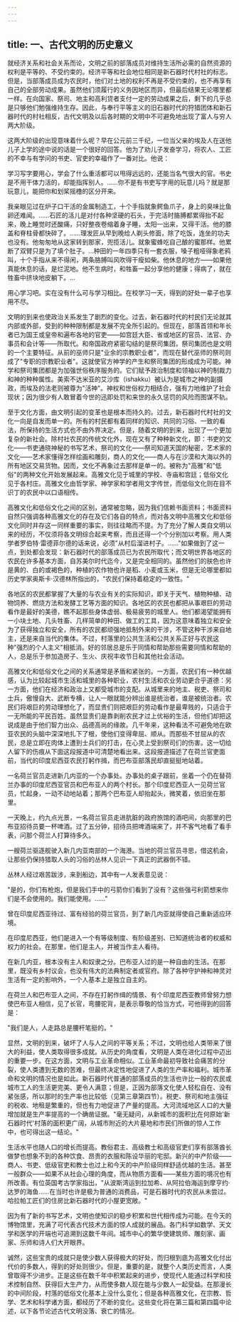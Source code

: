 ```yaml
---
---
---
```

title: 一、古代文明的历史意义
---



就经济关系和社会关系而论，文明之前的部落成员对维持生活所必需的自然资源的权利是平等的、不受约束的。经济平等和社会地位相同是新石器时代村社的标志。但是，当部落成员成为农民时，他们对土地的权利不再是不受约束的，也不再享有自己的全部劳动成果。虽然他们须履行的义务因地区而异，但最后结果无论哪里都一样。在向国家、祭司、地主和高利贷者支付一定的劳动成果之后，剩下的几乎总是只够他们勉强维持生存。因此，与奉行平等主义的旧石器时代的狩猎团体和新石器时代的村社相反，古代文明及以后各时期的文明中不可避免地出现了富人与穷人两大阶级。

这两大阶级的出现意味着什么呢？早在公元前三千纪，一位当父亲的埃及人在送他儿子上学的途中说的话是一个很好的回答。他为了劝儿子发奋学习，将农人、工匠的不幸与有学问的书吏、官吏的幸福作了一番对比。他说：

学习写字要用心，学会了什么重活都可以甩得远远的，还能当名气很大的官。书史是不用干体力活的，却能指挥别人。……你不是有书吏写字用的玩意儿吗？就是那玩意儿，能把你和划桨摇橹的区分开来。

我亲眼见过在炉子口干活的金属制造工，十个手指就象鳄鱼爪子，身上的臭味比鱼卵还难闻。……石匠的活儿是对付各种坚硬的石头，于完活时胳膊都累得抬不起来，晚上睡觉时还酸痛，只好整夜卷缩着身子睡，太阳一出来，又得干活。他的膝盖和脊柱骨都快碎了。……理发匠从早到晚给人剃头修面，除了吃饭，连坐的功夫也没有。他匆匆地从这家转到那家，兜揽活儿。就象蜜蜂吃自己酿的蜜那样。他累断了双臂只是为了填个肚子。…种田的一年四季只有一套衣服，嗓子粗哑得象老鸦叫，十个手指从来不得闲，两条胳膊叫风吹得干瘦如柴。他休息的地方——如果他真能休息的话，是烂泥地。他不生病时，和牲畜一起分享他的健康；得病了，就在牲畜中挤块地皮躺下。…

用心学习吧。实在没有什么可与学习相比。在校学习一天，得到的好处一辈子也享用不尽。

文明的到来也使政治关系发生了剧烈的变化。过去，新石器时代的村民们无论就其内部或外部，受到的种种限制都是发展不完全所引起的。但现在，部落首领和年长者已为国王或皇帝和遍布各地的官吏——如宫廷大臣、省或地区的官员、法官、办事员和会计等——所取代。和帝国政府紧密勾结的是祭司集团，祭司集团也是文明的一个主要特征。从前的巫师只是"业余的宗教职业者"，而现在替代巫师的祭司则成了"专职的宗教职业者"。这就使官方神学的产生和祭司集团的形成成为可能。神学和祭司集团都是为加强世俗秩序服务的。它们赋予政治制度和领袖以神的制裁力和神的种种属性。美索不达米亚的艾沙库（ishakku）被认为是城市之神的副摄政，而埃及的法老则被尊为"活神"。神权和世俗权力相结合，强有力地维护了社会现状；因为很少有人敢冒着今世的迅即处罚和来世的永久惩罚的风险而图谋不轨。

至于文化方面，由文明引起的变革也是根本而持久的。过去，新石器时代村社的文化一向是自发而单一的。所有的村民都有着同样的知识、共同的习俗、一致的看法，所保持的生活方式也不由外界决定。但是，随着文明的到来，出现了一个更加复杂的新社会。除村社农民的传统文化外，现在又有了种种新文化，即：书吏的文化——书吏通晓神秘的书写艺术，祭司的文化——祭司知道天国的秘密，艺术家的文化——艺术家懂得怎样绘画和雕刻，商人的文化——商人与在沙漠和大海以外的所有地区交易货物。因而，文化不再象过去那样是单一的。被称为"高雅"和"低俗"的两种文化开始发展起来。高雅文化见于城里的学校、寺庙和宫廷；低俗文化见于各村庄。高雅文化由哲学家、神学家和学者用文字传世，而低俗文化则在目不识丁的农民中以口语相传。

高雅文化和低俗文化之间的区别，通常被忽略，因为我们信赖书面资料；书面资料自然只强调各种高雅文化的存在及它们各自的特点，而对各文明中高雅文化和低俗文化同时并存这一同样重要的事实，则往往略而不提。为了充分了解人类自文明以来的经历，不仅须将各文明综合起来考察，而且还得一个个分别加以考察。用人类学者罗伯特·雷德菲尔德的话来说，必须"从村后溜进村子。……"如果做到了这一点，到处都会发现：新石器时代的部落成员已为农民所取代；而文明世界各地区的农民在许多基本方面，自苏美尔时代迄今，又是完全相同的。虽然他们的肤色也许是黄的、白的或褐色的，种植的农作物也许是稻、小麦或玉米，但是无论哪里都如历史学家奥斯卡·汉德林所指出的，"农民们保持着稳定的一致性。"

各地区的农民都掌握了大量的与农业有关的实际知识，即关于天气、植物种植、动物饲养、燃烧方法和发酵工艺等方面的知识。各地区的农民也都把从事艰巨的劳动看作是最好的美德，瞧不起那些身体虚弱、极易疲劳的城里人。他们都渴望能拥有一小块土地、几头牲畜、几样简单的种田、做工的工具，因为这意味着独立和安全为了获得独立和安全，所有的农民都顽强地抵制外来的干涉，不管这种干涉来自地主，还是来自当代的集体。不过，村落里的公共生活和公共关系正好与农民这种"强烈的个人主义"相抵消。好的邻居总是乐于同情和帮助那些需要同情和帮助的人，总是乐于参加造房子、生火、庆祝丰收节日和其他社会活动。

高雅文化和低俗文化之间的关系通常是矛盾和紧张的。一方面，农民们有一种优越感，认为比较起城市生活和城里的各种职业，农村生活和农业劳动更合乎道德：另一方面，他们在经济和政治上又都受城市的支配。从城里来的地主、税吏、祭司和士兵，傲慢自大、武断专横，让人一眼就能分辨出谁是统治者，谁是被统治者。农民们将艰巨的劳动理想化了，而显贵们则把艰巨的劳动看作是最卑贱的，只适合于一无所能的平民百姓。虽然显贵们是靠剥削农民才过上优裕的生活，但他们却把这说成是由于他们智力出众、品德高尚的缘故。几千年来，这种看法不可避免地在欧亚农民的头脑中深深地扎下了根，使他们变得卑屈、顺从。而那些不甘屈从的农民，总是立即在肉体上遭到士兵们的打击，在心灵上受到祭司们的伤害。这一切给人留下的伤痕从下面这段报道中可清楚地看出来。这段报道描述了在荷兰官吏面前，当代的印度尼西亚农民打躬作揖，而巴布亚部落民却直挺挺地站着。

一名荷兰官员走进新几内亚的一个办事处。办事处的桌子跟前，坐着一个仍在替荷兰办事的印度尼西亚官员和巴布亚人的两个村长。那个印度尼西亚人一见荷兰官员，忙起身，一动不动地站着；那两个巴布亚人却抬起头，微笑着，依旧坐在那里。

一天晚上，约九点光景，一名荷兰官员走进肮脏的政府旅馆的酒吧间，向那里的巴布亚招待员要一杯啤酒。过了五分钟，招待员把啤酒端来了，并不客气地看了看手表，问那个荷兰人打算待多久。

一艘荷兰驱逐舰驶入新几内亚南部的一个海港。当地的荷兰官员寻思，借这机会，让那些仍保持猎取人头的习俗的丛林人见识一下真正的武器倒不错。

丛林人经过艰苦跋涉，来到船边，其中有一人发表意见说：

"是的，你们有枪炮，但是我们手中的弓箭你们看到了没有？这些强弓利箭想来你们是不会使用的。我们能使用。……"

曾在印度尼西亚待过、富有经验的荷兰官员，到了新几内亚就得使自己重新适应环境。

在印度尼西亚，他们是进入一个有等级制度、有阶级差别、已知道统治者的权威和权力的社会。在那里，他们是主人，并被当作主人看待。

在新几内亚，根本没有主人和奴隶之分。巴布亚人过的是一种自由的生活。在那里，既没有乡村议会，也没有伟大的法典制定者或官府。除了各种守护神和神灵对生活有一定的影响外，一个人基本上是独立自主的。

在荷兰人和巴布亚人之间，不存在打躬作缉的情景、有个印度尼西亚教师曾努力想使巴布亚人相信，见了长官，弯腰驼背，是表示尊敬的恰当方式，可他得到的回答是：

"我们是人，人走路总是腰杆笔挺的。"

显然，文明的到来，破坏了人与人之间的平等关系；不过，文明也给人类带来了很大的利益，使人类取得很多成就。从历史的角度看，文明是人类在进化过程中迈出的重要一步。在这方面，文明与工业革命相似。工业革命最初导致社会痛苦的分裂，使人类遭到无数的苦难，但最终决定性地促进了人类的生产率和福利。城市革命和文明的情况也是如此。新石器时代普通的部落成员的生活也许比一般的农民或城市工人的生活更完美、更令人满意；但是，正因为部落文化使人轻松自在、没有紧张感，所以那时的生产率也比较低（见第三章第四节）。税吏、祭司和地主强征的税收、地租是繁重的，但也有力地促进了产量的提高。大河流域地区人口的大量增加就是生产率提高的一个确凿证据。"毫无疑问，从新城市的面积比在何原始'新石器时代'村落的面积更广阔，从城市附近的大片墓地和市民们所做的惊人工作中，也可得出这一结论。"

生活水平也随人口的增长而提高。教俗君主、高级教士和高级官吏们享有部落酋长做梦也想象不到的各种饮食、昂贵的衣服和陈设华丽的宅邸。新兴的中产阶级——商人、书吏、低级官吏和教士也过上和今天的中产阶级同样舒适优越的生活。甚至一般群众——如果不从社会心理的角度，而从物质方面看——某些方面的境况也有所改善。有位英国考古学家指出，"从波斯湾运到拉加希、从阿拉伯海运到摩亨约·达罗的海鱼……在当时也许是极为普通的消费品，可是石器时代的农民从未尝过。哈拉帕工匠们的住房比新石器时代的小屋更宽敞。"

因为有了新的书写艺术，文明也使知识的稳步积累和世代相传成为可能。在今天的博物馆里，充满了可代表古代技术方面的惊人成就的展品。各门科学如数学、天文学和医学的开端也可追溯到这数千年间。城市中心的繁华使建筑师、雕刻家、画家、乐师和诗人们大开眼界。

诚然，这些宝贵的成就只是使少数人获得极大的好处，而归根到底为高雅文化付出代价的多数人，得到的好处则很少。但是，重要的是，就整个人类历史而言，人类曾取得不少进步。正是这些在数千年中积累起来的进步，使现代人能通过科学和技术控制自然、获得巨大生产力，从而使多数人现在能与少数人一起受益。在那漫长的中间阶段，村落的低俗文化基本上没什么变化；但是各种高雅文化，在宗教、哲学、艺术和科学诸方面，都经历了不断的变化。这些变化将在第三篇和第四篇中论述，以下各节论述古代文明没落、衰亡的情况。